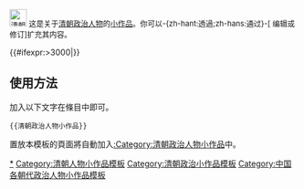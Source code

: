 <noinclude></noinclude><div class="notice metadata" id="stub" style="font-size: small;">[[File:The Portrait of the Qing Dynasty Cixi Imperial Dowager Empress of China in the 1900s.PNG|30px|清朝政治人物]]&nbsp;这是关于[[清朝]][[:Category:清朝政治人物|政治人物]]的[[Wikipedia:小作品|小作品]]。你可以-{zh-hant:透過;zh-hans:通过}-<span class="plainlinks">[{{fullurl:{{FULLPAGENAME}}|action=edit}} 编辑或修订]</span>扩充其内容。</div><includeonly>[[Category:清朝政治人物小作品|{{PAGENAME}}]]{{#ifexpr:{{PAGESIZE:{{FULLPAGENAME}}|R}}>3000|[[Category:字数已超过3000字节的小作品|{{PAGENAME}}]]}}</includeonly><noinclude>

==使用方法==
加入以下文字在條目中即可。
<pre>{{清朝政治人物小作品}}</pre>

置放本模板的頁面將自動加入[[:Category:清朝政治人物小作品]]中。

[[Category:清朝政治人物小作品|*]]
[[Category:清朝人物小作品模板]]
[[Category:清朝政治小作品模板]]
[[Category:中国各朝代政治人物小作品模板]]
</noinclude>